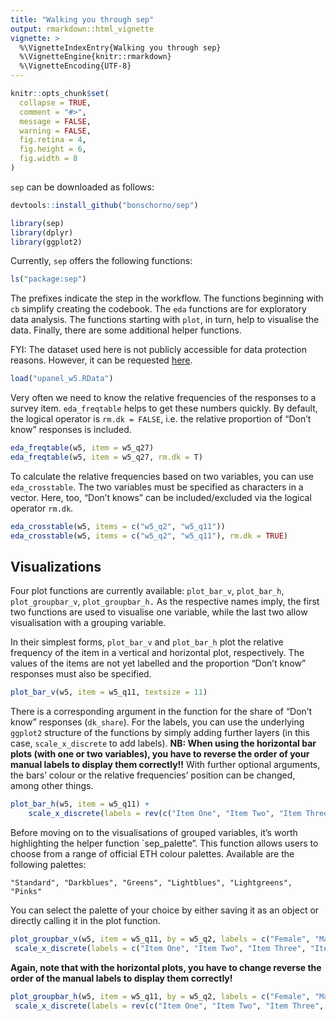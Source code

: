 ```yaml
---
title: "Walking you through sep"
output: rmarkdown::html_vignette
vignette: >
  %\VignetteIndexEntry{Walking you through sep}
  %\VignetteEngine{knitr::rmarkdown}
  %\VignetteEncoding{UTF-8}
---
```


```r
knitr::opts_chunk$set(
  collapse = TRUE,
  comment = "#>",
  message = FALSE,
  warning = FALSE,
  fig.retina = 4,
  fig.height = 6, 
  fig.width = 8
)
```

`sep` can be downloaded as follows:

```r
devtools::install_github("bonschorno/sep")
```

```r
library(sep)
library(dplyr)
library(ggplot2)
```

Currently, `sep` offers the following functions:

```r
ls("package:sep")
```

The prefixes indicate the step in the workflow. The functions beginning with `cb` simplify creating the codebook. The `eda` functions are for exploratory data analysis. The functions starting with `plot`, in turn, help to visualise the data. Finally, there are some additional helper functions.

FYI: The dataset used here is not publicly accessible for data protection reasons. However, it can be requested [here](https://istp.ethz.ch/research/sep.html).

```r
load("upanel_w5.RData")
```

Very often we need to know the relative frequencies of the responses to a survey item. `eda_freqtable` helps to get these numbers quickly. By default, the logical operator is `rm.dk = FALSE`, i.e. the relative proportion of "Don't know" responses is included.

```r
eda_freqtable(w5, item = w5_q27)
eda_freqtable(w5, item = w5_q27, rm.dk = T)
```

To calculate the relative frequencies based on two variables, you can use `eda_crosstable`. The two variables must be specified as characters in a vector. Here, too, "Don't knows" can be included/excluded via the logical operator `rm.dk`.

```r
eda_crosstable(w5, items = c("w5_q2", "w5_q11"))
eda_crosstable(w5, items = c("w5_q2", "w5_q11"), rm.dk = TRUE)
```

## Visualizations

Four plot functions are currently available: `plot_bar_v`, `plot_bar_h`, `plot_groupbar_v`, `plot_groupbar_h.` As the respective names imply, the first two functions are used to visualise one variable, while the last two allow visualisation with a grouping variable.

In their simplest forms, `plot_bar_v` and `plot_bar_h` plot the relative frequency of the item in a vertical and horizontal plot, respectively. The values of the items are not yet labelled and the proportion "Don't know" responses must also be specified.

```r
plot_bar_v(w5, item = w5_q11, textsize = 11)
```
 
There is a corresponding argument in the function for the share of "Don't know" responses (`dk_share`). For the labels, you can use the underlying `ggplot2` structure of the functions by simply adding further layers (in this case, `scale_x_discrete` to add labels). **NB: When using the horizontal bar plots (with one or two variables), you have to reverse the order of your manual labels to display them correctly!!** With further optional arguments, the bars' colour or the relative frequencies' position can be changed, among other things.

```r
plot_bar_h(w5, item = w5_q11) +
    scale_x_discrete(labels = rev(c("Item One", "Item Two", "Item Three", "Item Four", "Item Five")))
```

Before moving on to the visualisations of grouped variables, it's worth highlighting the helper function `sep_palette". This function allows users to choose from a range of official ETH colour palettes. Available are the following palettes:

`"Standard", "Darkblues", "Greens", "Lightblues", "Lightgreens", "Pinks"`

You can select the palette of your choice by either saving it as an object or directly calling it in the plot function.

```r
plot_groupbar_v(w5, item = w5_q11, by = w5_q2, labels = c("Female", "Male"), values = sep_palette("Standard")) +
 scale_x_discrete(labels = c("Item One", "Item Two", "Item Three", "Item Four", "Item Five"))
```

**Again, note that with the horizontal plots, you have to change reverse the order of the manual labels to display them correctly!**

```r
plot_groupbar_h(w5, item = w5_q11, by = w5_q2, labels = c("Female", "Male"), values = sep_palette("Darkblues")) +
 scale_x_discrete(labels = rev(c("Item One", "Item Two", "Item Three", "Item Four", "Item Five")))
```
